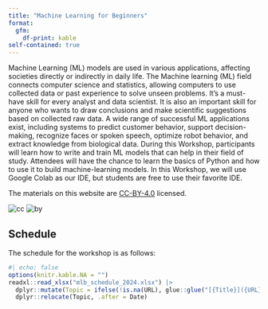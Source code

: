```yaml
---
title: "Machine Learning for Beginners"
format: 
  gfm:
    df-print: kable
self-contained: true
---
```


Machine Learning (ML) models are used in various applications, affecting societies directly or indirectly in daily life. The Machine learning (ML) field connects computer science and statistics, allowing computers to use collected data or past experience to solve unseen problems. It’s a must-have skill for every analyst and data scientist. It is also an important skill for anyone who wants to draw conclusions and make scientific suggestions based on collected raw data. A wide range of successful ML applications exist, including systems to predict customer behavior, support decision-making, recognize faces or spoken speech, optimize robot behavior, and extract knowledge from biological data. During this Workshop, participants will learn how to write and train ML models that can help in their field of study. Attendees will have the chance to learn the basics of Python and how to use it to build machine-learning models. In this Workshop, we will use Google Colab as our IDE, but students are free to use their favorite IDE.

The materials on this website are [CC-BY-4.0](https://creativecommons.org/licenses/by/4.0/) licensed.

![cc](https://mirrors.creativecommons.org/presskit/icons/cc.svg) ![by](https://mirrors.creativecommons.org/presskit/icons/by.svg)


## Schedule

The schedule for the workshop is as follows:

```r
#| echo: false
options(knitr.kable.NA = "")
readxl::read_xlsx("mlb_schedule_2024.xlsx") |> 
  dplyr::mutate(Topic = ifelse(!is.na(URL), glue::glue("[{Title}]({URL})"), Title), .keep = "unused") |> 
  dplyr::relocate(Topic, .after = Date)
```
